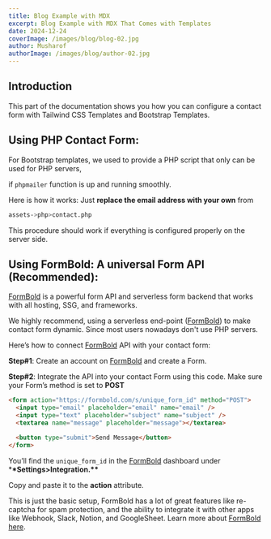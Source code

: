 ```yaml
---
title: Blog Example with MDX
excerpt: Blog Example with MDX That Comes with Templates
date: 2024-12-24
coverImage: /images/blog/blog-02.jpg
author: Musharof
authorImage: /images/blog/author-02.jpg
---
```


## Introduction

This part of the documentation shows you how you can configure a contact form with Tailwind CSS Templates and Bootstrap Templates.

## Using PHP Contact Form:

For Bootstrap templates, we used to provide a PHP script that only can be used for PHP servers,

if `phpmailer` function is up and running smoothly.

Here is how it works: Just **replace the email address with your own** from

```bash
assets->php>contact.php
```

This procedure should work if everything is configured properly on the server side.

## Using FormBold: A universal Form API (Recommended):

[FormBold](https://formbold.com/) is a powerful form API and serverless form backend that works with all hosting, SSG, and frameworks.

We highly recommend, using a serverless end-point ([FormBold](https://formbold.com/)) to make contact form dynamic. Since most users nowadays don't use PHP servers.

Here’s how to connect [FormBold](https://formbold.com/) API with your contact form:

**Step#1**: Create an account on [FormBold](https://formbold.com/) and create a Form.

**Step#2**: Integrate the API into your contact Form using this code. Make sure your Form’s method is set to **POST**

```html
<form action="https://formbold.com/s/unique_form_id" method="POST">
  <input type="email" placeholder="email" name="email" />
  <input type="text" placeholder="subject" name="subject" />
  <textarea name="message" placeholder="message"></textarea>

  <button type="submit">Send Message</button>
</form>
```

You’ll find the `unique_form_id` in the [FormBold](https://formbold.com/) dashboard under \***\*Settings>Integration.\*\***

Copy and paste it to the **action** attribute.

This is just the basic setup, FormBold has a lot of great features like re-captcha for spam protection, and the ability to integrate it with other apps like Webhook, Slack, Notion, and GoogleSheet.
Learn more about [FormBold](https://formbold.com/) [here](https://formbold.com/).
